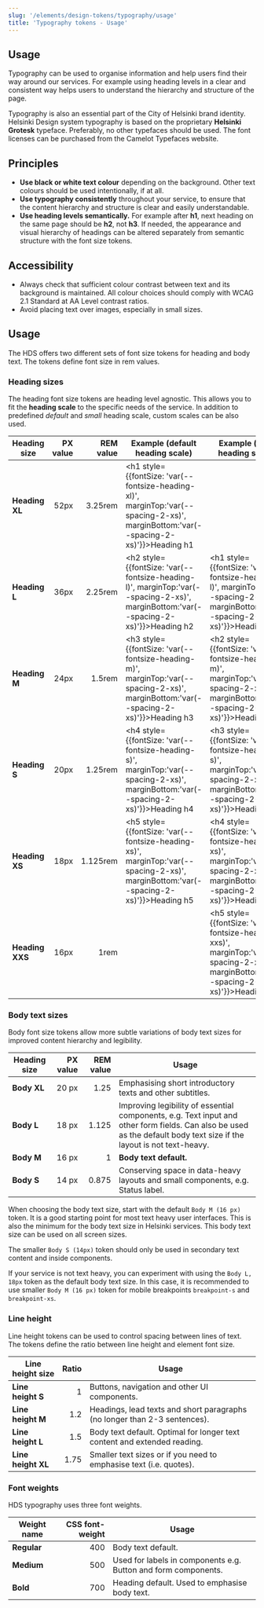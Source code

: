```yaml
---
slug: '/elements/design-tokens/typography/usage'
title: 'Typography tokens - Usage'
---
```



## Usage

Typography can be used to organise information and help users find their way around our services. For example using heading levels in a clear and consistent way helps users to understand the hierarchy and structure of the page.

Typography is also an essential part of the City of Helsinki brand identity. Helsinki Design system typography is based on the proprietary <strong>Helsinki Grotesk</strong> typeface. Preferably, no other typefaces should be used. The font licenses can be purchased from the <Link size="M" href="https://camelot-typefaces.com/helsinki-grotesk" external>Camelot Typefaces website</Link>.

## Principles
- **Use black or white text colour** depending on the background. Other text colours should be used intentionally, if at all.
- **Use typography consistently** throughout your service, to ensure that the content hierarchy and structure is clear and easily understandable.
- **Use heading levels semantically.** For example after **h1**, next heading on the same page should be **h2**, not **h3**. If needed, the appearance and visual hierarchy of headings can be altered separately from semantic structure with the font size tokens.

## Accessibility
- Always check that sufficient colour contrast between text and its background is maintained. All colour choices should comply with <Link size="M" href="https://www.w3.org/TR/WCAG21/#contrast-minimum" external>WCAG 2.1 Standard at AA Level contrast ratios</Link>.
- Avoid placing text over images, especially in small sizes.

## Usage
The HDS offers two different sets of font size tokens for heading and body text. The tokens define font size in rem values.

### Heading sizes
The heading font size tokens are heading level agnostic. This allows you to fit the **heading scale** to the specific needs of the service. In addition to predefined _default_ and _small_ heading scale, custom scales can be also used.

| Heading size      | PX value | REM value | Example (default heading scale)                                                                                                            | Example (small heading scale()                                                                                                             |
| ----------------- | -------: | --------: | ------------------------------------------------------------------------------------------------------------------------------------------ |------------------------------------------------------------------------------------------------------------------------------------------- |
| **Heading XL**    | 52px     | 3.25rem   | <h1 style={{fontSize: 'var(--fontsize-heading-xl)', marginTop:'var(--spacing-2-xs)', marginBottom:'var(--spacing-2-xs)'}}>Heading h1</h1>  |                                                                                                                                            |
| **Heading L**     | 36px     | 2.25rem   | <h2 style={{fontSize: 'var(--fontsize-heading-l)', marginTop:'var(--spacing-2-xs)', marginBottom:'var(--spacing-2-xs)'}}>Heading h2</h2>   | <h1 style={{fontSize: 'var(--fontsize-heading-l)', marginTop:'var(--spacing-2-xs)', marginBottom:'var(--spacing-2-xs)'}}>Heading h1</h1>   |
| **Heading M**     | 24px     | 1.5rem    | <h3 style={{fontSize: 'var(--fontsize-heading-m)', marginTop:'var(--spacing-2-xs)', marginBottom:'var(--spacing-2-xs)'}}>Heading h3</h3>   | <h2 style={{fontSize: 'var(--fontsize-heading-m)', marginTop:'var(--spacing-2-xs)', marginBottom:'var(--spacing-2-xs)'}}>Heading h2</h2>   |
| **Heading S**     | 20px     | 1.25rem   | <h4 style={{fontSize: 'var(--fontsize-heading-s)', marginTop:'var(--spacing-2-xs)', marginBottom:'var(--spacing-2-xs)'}}>Heading h4</h4>   | <h3 style={{fontSize: 'var(--fontsize-heading-s)', marginTop:'var(--spacing-2-xs)', marginBottom:'var(--spacing-2-xs)'}}>Heading h3</h3>   |
| **Heading XS**    | 18px     | 1.125rem  | <h5 style={{fontSize: 'var(--fontsize-heading-xs)', marginTop:'var(--spacing-2-xs)', marginBottom:'var(--spacing-2-xs)'}}>Heading h5</h5>  | <h4 style={{fontSize: 'var(--fontsize-heading-xs)', marginTop:'var(--spacing-2-xs)', marginBottom:'var(--spacing-2-xs)'}}>Heading h4</h4>  |
| **Heading XXS**   | 16px     | 1rem      |                                                                                                                                            | <h5 style={{fontSize: 'var(--fontsize-heading-xxs)', marginTop:'var(--spacing-2-xs)', marginBottom:'var(--spacing-2-xs)'}}>Heading h5</h5> |

### Body text sizes
Body font size tokens allow more subtle variations of body text sizes for improved content hierarchy and legibility.


| Heading size | PX value | REM value | Usage                                                                                                                                                                |
| ------------ | -------: | --------: | -------------------------------------------------------------------------------------------------------------------------------------------------------------------- |
| **Body XL**  |    20 px |      1.25 | Emphasising short introductory texts and other subtitles.                                                                                                            |
| **Body L**   |    18 px |     1.125 | Improving legibility of essential components, e.g. Text input and other form fields. Can also be used as the default body text size if the layout is not text-heavy. |
| **Body M**   |    16 px |         1 | **Body text default.**                                                                                                                                               |
| **Body S**   |    14 px |     0.875 | Conserving space in data-heavy layouts and small components, e.g. Status label.                                                                                      |

When choosing the body text size, start with the default `Body M (16 px)` token. It is a good starting point for most text heavy user interfaces. This is also the minimum for the body text size in Helsinki services. This body text size can be used on all screen sizes.

The smaller `Body S (14px)` token should only be used in secondary text content and inside components. 

If your service is not text heavy, you can experiment with using the `Body L, 18px` token as the default body text size. In this case, it is recommended to use smaller `Body M (16 px)` token for mobile breakpoints `breakpoint-s` and `breakpoint-xs`.

### Line height
Line height tokens can be used to control spacing between lines of text. The tokens define the ratio between line height and element font size.

| Line height size   | Ratio | Usage                                                                            |
| ------------------ | ----: |--------------------------------------------------------------------------------- |
| **Line height S**  | 1     | Buttons, navigation and other UI components.                                     |
| **Line height M**  | 1.2   | Headings, lead texts and short paragraphs (no longer than 2-3 sentences).        |
| **Line height L**  | 1.5   | Body text default. Optimal for longer text content and extended reading.         |
| **Line height XL** | 1.75  | Smaller text sizes or if you need to emphasise text (i.e. quotes).               |

### Font weights
HDS typography uses three font weights.

| Weight name | CSS font-weight | Usage                                                          |
| ----------- | --------------: |--------------------------------------------------------------- |
| **Regular** | 400             | Body text default.                                             |
| **Medium**  | 500             | Used for labels in components e.g. Button and form components. |
| **Bold**    | 700             | Heading default. Used to emphasise body text.                  |

